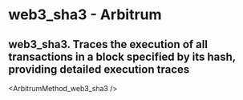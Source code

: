 # web3_sha3 - Arbitrum

## web3_sha3. Traces the execution of all transactions in a block specified by its hash, providing detailed execution traces


<ArbitrumMethod_web3_sha3 />
